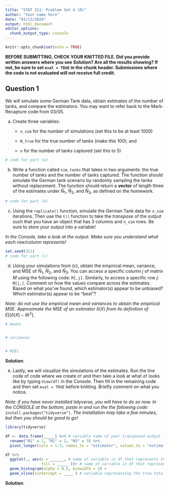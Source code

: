 ```yaml
---
title: "STAT 311: Problem Set 4 (R)"
author: "Your name here"
date: "03/13/2024"
output: html_document
editor_options: 
  chunk_output_type: console
---
```


```r
knitr::opts_chunk$set(echo = TRUE)
```

**BEFORE SUBMITTING, CHECK YOUR KNITTED FILE. Did you provide written answers where you see Solution? Are all the results showing? If not, be sure to set `eval = TRUE` in the chunk header. Submissions where the code is not evaluated will not receive full credit.**

## Question 1

We will simulate some German Tank data, obtain estimates of the number of tanks, and compare the estimators. You may want to refer back to the Mark-Recapture code from 03/05.

a)  Create three variables:
    -   `n_sim` for the number of simulations (set this to be at least 1000)

    -   `N_true` for the true number of tanks (make this 100); and

    -   `n` for the number of tanks captured (set this to 5)

```r
# code for part (a)

```

b)  Write a function called `sim_tanks` that takes in two arguments: the true number of tanks and the number of tanks captured. The function should simulate the German tank scenario by randomly sampling the tanks without replacement. The function should return a **vector** of length three of the estimates under $\hat{N}_{1}$, $\hat{N}_{2}$, and $\hat{N}_{3}$, as defined on the homework.

```r
# code for part (b)

```

c)  Using the `replicate()` function, simulate the German Tank data for `n_sim` iterations. Then use the `t()` function to take the *transpose* of the output such that you have an object that has 3 columns and `n_sim` rows. Be sure to store your output into a variable!

*In the Console, take a look at the output. Make sure you understand what each row/column represents!*

```r
set.seed(311)
# code for part (c)

```

d)  Using your simulations from (c), obtain the empirical mean, variance, and MSE of $\hat{N}_{1}$, $\hat{N}_{2}$, and $\hat{N}_{3}$. You can access a specific column $j$ of matrix $M$ using the following code: `M[,j]`. Similarly, to access a specific row $j$: `M[j,]`. Comment on how the values compare across the estimates. Based on what you've found, which estimator(s) appear to be unbiased? Which estimator(s) appear to be "best"?

*Note: do not use the empirical mean and variances to obtain the empirical MSE. Approximate the MSE of an estimator* $\delta(X)$ *from its definition of* $E[(\delta(X) - \theta)^2]$*.*

```r
# means


# variances


# MSEs

```

**Solution**:

e)  Lastly, we will visualize the simulations of the estimates. Run the line code of code where we create `df` and then take a look at what `df` looks like by typing `View(df)` in the Console. Then fill in the remaining code and then set `eval = TRUE` before knitting. Briefly comment on what you notice.

*Note: if you have never installed tidyverse, you will have to do so now. In the CONSOLE at the bottom, paste in and run the the following code:* `install.packages("tidyverse")`. *The installation may take a few minutes, but then you should be good to go!*

```r
library(tidyverse)

df <- data.frame(_____) %>% # variable name of your transposed output from (c)
  rename("N1" = 1, "N2" = 2, "N3" = 3) %>%
  pivot_longer(cols = 1:3, names_to = "estimator", values_to = "estimate") 

df %>%
  ggplot(., aes(x = ______, # name of variable in df that represents the values of the estimates
                fill = _____ ))+ # name of variable in df that represents which of the N_i
  geom_histogram(alpha = 0.5, binwidth = 2) +
  geom_vline(xintercept = ____ ) # variable representing the true total number of tanks
```

**Solution**:
